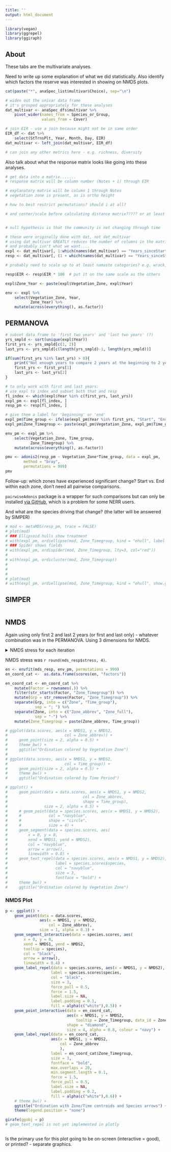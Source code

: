 ```yaml
---
title: ''
output: html_document
---
```


```r
library(vegan)
library(ggrepel)
library(ggiraph)
```

## About

These tabs are the multivariate analyses.

Need to write up some explanation of what we did statistically. Also identify which factors the reserve was interested in showing on NMDS plots.

```r
cat(paste("*", anaSpec_list$multivar$Choice), sep="\n")
```

```r
# widen out the univar data frame
# it's grouped appropriately for these analyses  
dat_multivar <- anaSpec_dfs$multivar %>% 
    pivot_wider(names_from = Species_or_Group,
                values_from = Cover)

# join EIR - use a join because might not be in same order
EIR_df <- dat %>% 
    select(StTrnsPlt, Year, Month, Day, EIR)
dat_multivar <- left_join(dat_multivar, EIR_df)

# can join any other metrics here - e.g. richness, diversity  
```

Also talk about what the response matrix looks like going into these analyses.

```r
# get data into a matrix.......
# response matrix will be column number (Notes + 1) through EIR

# explanatory matrix will be column 1 through Notes
# vegetation zone is present, as is ortho height

# how to best restrict permutations? should i at all?

# and center/scale before calculating distance matrix????? or at least multiply EIR by 100 so it's on the same scale as the cover variables....


# null hypothesis is that the community is not changing through time
```

```r
# these were originally done with dat, not dat_multivar
# using dat_multivar GREATLY reduces the number of columns in the matrix
# and probably isn't what we want....  
expl <- dat_multivar[, 1:which(names(dat_multivar) == "Years_sinceStart")]
resp <- dat_multivar[, (1 + which(names(dat_multivar) == "Years_sinceStart")):which(names(dat_multivar) == "EIR")]

# probably need to scale up to at least namaste categories? e.g. wrack, dead, etc. plus total vegetated?

resp$EIR <- resp$EIR * 100  # put it on the same scale as the others

expl$Zone_Year <- paste(expl$Vegetation_Zone, expl$Year)

env <- expl %>% 
    select(Vegetation_Zone, Year,
           Zone_Year) %>% 
    mutate(across(everything(), as.factor))
```

## PERMANOVA

```r
# subset data frame to 'first two years' and 'last two years' (?) 
yrs_smpld <- sort(unique(expl$Year))
first_yrs <- yrs_smpld[c(1, 2)]
last_yrs <- yrs_smpld[c(length(yrs_smpld)-1, length(yrs_smpld))]

if(sum(first_yrs %in% last_yrs) > 0){
    print("Not enough years to compare 2 years at the beginning to 2 years at the end; only comparing first year to last year.")
    first_yrs <- first_yrs[1]
    last_yrs <- last_yrs[2]
}

# to only work with first and last years:
# use expl to index and subset both that and resp
fl_index <- which(expl$Year %in% c(first_yrs, last_yrs))
expl_pm <- expl[fl_index, ]
resp_pm <- resp[fl_index, ]

# give them a label for 'beginning' or 'end'
expl_pm$Time_group <- ifelse(expl_pm$Year %in% first_yrs, "Start", "End")
expl_pm$Zone_Timegroup <- paste(expl_pm$Vegetation_Zone, expl_pm$Time_group, sep = "; ")

env_pm <- expl_pm %>% 
    select(Vegetation_Zone, Time_group,
           Zone_Timegroup) %>% 
    mutate(across(everything(), as.factor))
```

```r
pmv <- adonis2(resp_pm ~ Vegetation_Zone*Time_group, data = expl_pm,
        method = "bray",
        permutations = 999)
pmv
```

Follow-up: which zones have experienced significant change? Start vs. End within each zone, don't need all pairwise comparisons.

`pairwiseAdonis` package is a wrapper for such comparisons but can only be installed [via GitHub](https://github.com/pmartinezarbizu/pairwiseAdonis), which is a problem for some NERR users.

And what are the species driving that change? (the latter will be answered by SIMPER)

```r
# mod <- metaMDS(resp_pm, trace = FALSE)
# plot(mod)
# ### Ellipsoid hulls show treatment
# with(expl_pm, ordiellipse(mod, Zone_Timegroup, kind = "ehull", label = TRUE, col = Zone_Timegroup))
# ### Spider shows fields
# with(expl_pm, ordispider(mod, Zone_Timegroup, lty=3, col="red"))
# 
# with(expl_pm, ordicluster(mod, Zone_Timegroup))
# 
# 
# 
# plot(mod)
# with(expl_pm, ordiellipse(mod, Zone_Timegroup, kind = "ehull", show.groups = c("T-Transition Beginning", "T-Transition End"), label = TRUE))
```

## SIMPER

```r

```

## NMDS

Again using only first 2 and last 2 years (or first and last only) - whatever combination was in the PERMANOVA. Using 3 dimensions for NMDS.

<details>

<summary>NMDS stress for each iteration</summary>

```r
mds_resp <- metaMDS(resp_pm, distance = "bray", k = 3,
                    autotransform = FALSE)
# plot(mds_resp, type = "t")

data.scores <- as.data.frame(scores(mds_resp)$sites)
species.scores <- as.data.frame(scores(mds_resp)$species)
species.scores$species <- rownames(species.scores) 

# only keep the species listed as reserve choices, to reduce clutter on graphic
species.scores <- species.scores %>% 
    filter(species %in% unique(anaSpec_list$multivar$Choice))

# data.scores$Vegetation_Zone <- expl$Vegetation_Zone
# data.scores$Year <- expl$Year
data.scores <- data.scores %>%
    mutate(Zone = expl_pm$Vegetation_Zone,
           Year = as.factor(expl_pm$Year),
           Time_group = as.factor(expl_pm$Time_group),
           Zone_Timegroup = as.factor(expl_pm$Zone_Timegroup)) %>% 
    separate(Zone, into = c("Zone_abbrev", "Zone_full"),
             sep = "-")
```

</details>

NMDS stress was `r round(mds_resp$stress, 4)`.

```r
en <- envfit(mds_resp, env_pm, permutations = 999)
en_coord_cat <-  as.data.frame(scores(en, "factors")) 

en_coord_cat <- en_coord_cat %>% 
    mutate(Factor = rownames(.)) %>% 
    filter(str_starts(Factor, "Zone_Timegroup")) %>% 
    mutate(Grp = str_remove(Factor, "Zone_Timegroup")) %>% 
    separate(Grp, into = c("Zone", "Time_group"),
             sep = "; ") %>% 
    separate(Zone, into = c("Zone_abbrev", "Zone_full"),
             sep = "-") %>% 
    mutate(Zone_Timegroup = paste(Zone_abbrev, Time_group))

```

```r
# ggplot(data.scores, aes(x = NMDS1, y = NMDS2,
#                         col = Zone_abbrev)) +
#     geom_point(size = 2, alpha = 0.5) +
#     theme_bw() +
#     ggtitle("Ordination colored by Vegetation Zone")
# 
# ggplot(data.scores, aes(x = NMDS1, y = NMDS2,
#                         col = Time_group)) +
#     geom_point(size = 2, alpha = 0.5) +
#     theme_bw() +
#     ggtitle("Ordination colored by Time Period")
```

```r
# ggplot() +
#     geom_point(data = data.scores, aes(x = NMDS1, y = NMDS2,
#                                 col = Zone_abbrev,
#                                 shape = Time_group),
#                size = 2, alpha = 0.5) +
#     # geom_point(data = species.scores, aes(x = NMDS1, y = NMDS2),
#     #            col = "navyblue",
#     #            shape = "circle",
#     #            size = 4) +
#     geom_segment(data = species.scores, aes(
#         x = 0, y = 0,
#         xend = NMDS1, yend = NMDS2),
#         col = "navyblue",
#         arrow = arrow(),
#         linewidth = 0.8) +
#     geom_text_repel(data = species.scores, aes(x = NMDS1, y = NMDS2),
#                     label = species.scores$species,
#                     col = "navyblue",
#                     size = 3,
#                     fontface = "bold") +
#     theme_bw() +
#     ggtitle("Ordination colored by Vegetation Zone")
```

### NMDS Plot 

```r
p <- ggplot() +
    geom_point(data = data.scores,
               aes(x = NMDS1, y = NMDS2,
                   col = Zone_abbrev),
               size = 1, alpha = 0.3) +
    geom_segment_interactive(data = species.scores, aes(
        x = 0, y = 0,
        xend = NMDS1, yend = NMDS2,
        tooltip = species),
        col = "black",
        arrow = arrow(),
        linewidth = 0.4) +
    geom_label_repel(data = species.scores, aes(x = NMDS1, y = NMDS2),
                    label = species.scores$species,
                    col = "black",
                    size = 3,
                    force_pull = 0.5,
                    force = 1.5,
                    label.size = NA,
                    label.padding = 0.1,
                    fill = alpha(c("white"),0.5)) +    
    geom_point_interactive(data = en_coord_cat, 
                           aes(x = NMDS1, y = NMDS2,
                               tooltip = Zone_Timegroup, data_id = Zone_Timegroup), 
                           shape = "diamond", 
                           size = 4, alpha = 0.8, colour = "navy") +
    geom_label_repel(data = en_coord_cat,
                    aes(x = NMDS1, y = NMDS2,
                        col = Zone_abbrev
                        ),
                    label = en_coord_cat$Zone_Timegroup,
                    size = 3,
                    fontface = "bold",
                    max.overlaps = 20,
                    min.segment.length = 0.1,
                    force = 1.5,
                    force_pull = 0.5,
                    label.size = NA,
                    label.padding = 0.2,
                    fill = alpha(c("white"),0.6)) +
    # theme_bw() +
    ggtitle("Ordination with Zone/Time centroids and Species arrows") +
    theme(legend.position = "none")

girafe(ggobj = p)
# geom_text_repel is not yet implemented in plotly
```

```r

```

Is the primary use for this plot going to be on-screen (interactive = good), or printed? - separate graphics.